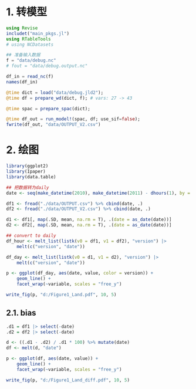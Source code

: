 # 1. 转模型
```julia
using Revise
includet("main_pkgs.jl")
using RTableTools
# using NCDatasets

## 准备输入数据
f = "data/debug.nc"
# fout = "data/debug.output.nc"

df_in = read_nc(f)
names(df_in)

@time dict = load("data/debug.jld2");
@time df = prepare_wd(dict, f); # vars: 27 -> 43

@time spac = prepare_spac(dict);
```

```julia
@time df_out = run_model!(spac, df; use_sif=false);
fwrite(df_out, "data/OUTPUT_V2.csv")
```

# 2. 绘图

```r
library(ggplot2)
library(Ipaper)
library(data.table)

## 把数据转为daily
date <- seq(make_datetime(2010), make_datetime(2011) - dhours(1), by = "hour")

df1 <- fread("./data/OUTPUT.csv") %>% cbind(date, .)
df2 <- fread("./data/OUTPUT_V2.csv") %>% cbind(date, .)

d1 <- df1[, map(.SD, mean, na.rm = T), .(date = as_date(date))]
d2 <- df2[, map(.SD, mean, na.rm = T), .(date = as_date(date))]

## convert to daily
df_hour <- melt_list(listk(v0 = df1, v1 = df2), "version") |>
    melt(c("version", "date"))

df_day <- melt_list(listk(v0 = d1, v1 = d2), "version") |>
    melt(c("version", "date"))

p <- ggplot(df_day, aes(date, value, color = version)) +
    geom_line() +
    facet_wrap(~variable, scales = "free_y")

write_fig(p, "d:/Figure1_Land.pdf", 10, 5)
```

## 2.1. bias

```r
.d1 = df1 |> select(-date)
.d2 = df2 |> select(-date)

d <- ((.d1 - .d2) / .d1 * 100) %>% mutate(date)
df <- melt(d, "date")

p <- ggplot(df, aes(date, value)) +
    geom_line() +
    facet_wrap(~variable, scales = "free_y")

write_fig(p, "d:/Figure1_Land_diff.pdf", 10, 5)
```
